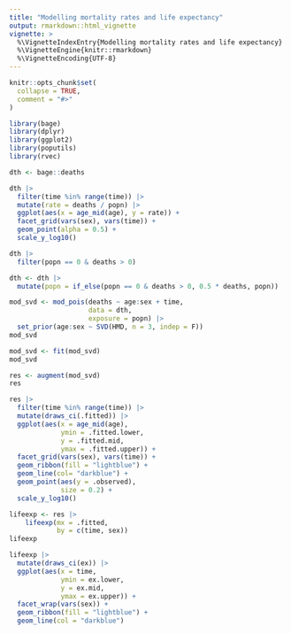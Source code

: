 ```yaml
---
title: "Modelling mortality rates and life expectancy"
output: rmarkdown::html_vignette
vignette: >
  %\VignetteIndexEntry{Modelling mortality rates and life expectancy}
  %\VignetteEngine{knitr::rmarkdown}
  %\VignetteEncoding{UTF-8}
---
```


```r
knitr::opts_chunk$set(
  collapse = TRUE,
  comment = "#>"
)
```

```r
library(bage)
library(dplyr)
library(ggplot2)
library(poputils)
library(rvec)
```


```r
dth <- bage::deaths
```

```r
dth |>
  filter(time %in% range(time)) |>
  mutate(rate = deaths / popn) |>
  ggplot(aes(x = age_mid(age), y = rate)) +
  facet_grid(vars(sex), vars(time)) +
  geom_point(alpha = 0.5) +
  scale_y_log10()
```

```r
dth |> 
  filter(popn == 0 & deaths > 0)
```


```r
dth <- dth |>
  mutate(popn = if_else(popn == 0 & deaths > 0, 0.5 * deaths, popn))
```



```r
mod_svd <- mod_pois(deaths ~ age:sex + time,
                    data = dth,
                    exposure = popn) |>
  set_prior(age:sex ~ SVD(HMD, n = 3, indep = F))
mod_svd
```

```r
mod_svd <- fit(mod_svd)
mod_svd
```


```r
res <- augment(mod_svd)
res
```

```r
res |>
  filter(time %in% range(time)) |>
  mutate(draws_ci(.fitted)) |>
  ggplot(aes(x = age_mid(age), 
             ymin = .fitted.lower,
             y = .fitted.mid,
             ymax = .fitted.upper)) +
  facet_grid(vars(sex), vars(time)) +
  geom_ribbon(fill = "lightblue") +
  geom_line(col= "darkblue") +
  geom_point(aes(y = .observed),
             size = 0.2) +
  scale_y_log10()
```

```r
lifeexp <- res |>
    lifeexp(mx = .fitted,
            by = c(time, sex))
lifeexp
```

```r
lifeexp |>
  mutate(draws_ci(ex)) |>
  ggplot(aes(x = time,
             ymin = ex.lower,
             y = ex.mid,
             ymax = ex.upper)) +
  facet_wrap(vars(sex)) +
  geom_ribbon(fill = "lightblue") +
  geom_line(col = "darkblue")
```



